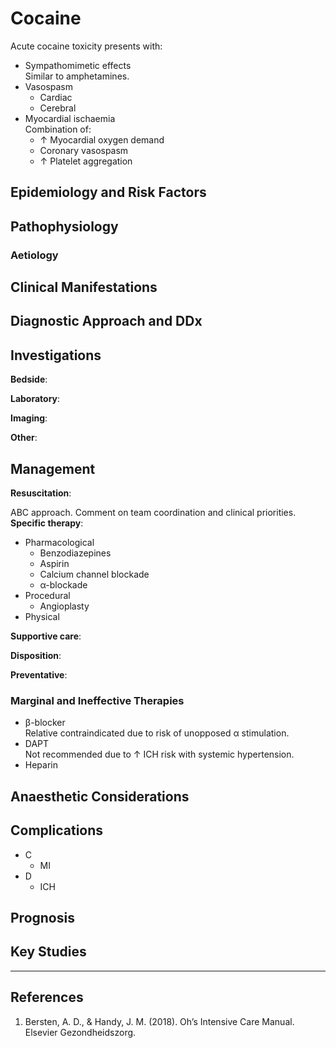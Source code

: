 # Cocaine

Acute cocaine toxicity presents with:

* Sympathomimetic effects\
Similar to amphetamines.
* Vasospasm
	* Cardiac
	* Cerebral
* Myocardial ischaemia\
Combination of:
	* ↑ Myocardial oxygen demand
	* Coronary vasospasm
	* ↑ Platelet aggregation


## Epidemiology and Risk Factors

## Pathophysiology

### Aetiology

## Clinical Manifestations

## Diagnostic Approach and DDx

## Investigations

**Bedside**:

**Laboratory**:

**Imaging**:

**Other**:

## Management

**Resuscitation**:

ABC approach. Comment on team coordination and clinical priorities.
**Specific therapy**:

* Pharmacological
	* Benzodiazepines
	* Aspirin
	* Calcium channel blockade
	* α-blockade
* Procedural
	* Angioplasty
* Physical

**Supportive care**:

**Disposition**:

**Preventative**:


### Marginal and Ineffective Therapies

* β-blocker\
Relative contraindicated due to risk of unopposed α stimulation.
* DAPT\
Not recommended due to ↑ ICH risk with systemic hypertension.
* Heparin

## Anaesthetic Considerations

## Complications

* C
	* MI
* D
	* ICH

## Prognosis

## Key Studies


---

## References

1. Bersten, A. D., & Handy, J. M. (2018). Oh’s Intensive Care Manual. Elsevier Gezondheidszorg.